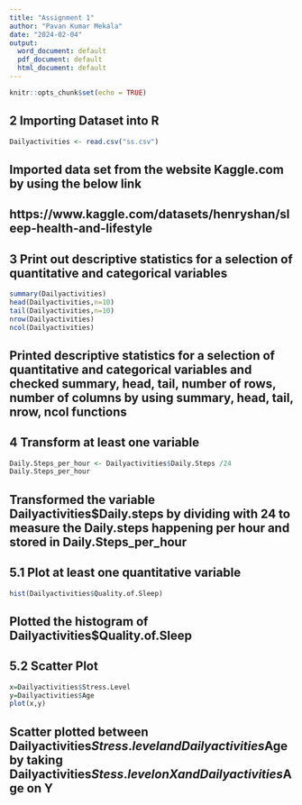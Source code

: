 ---
title: "Assignment 1"
author: "Pavan Kumar Mekala"
date: "2024-02-04"
output:
  word_document: default
  pdf_document: default
  html_document: default
---

```{r setup, include=FALSE}
knitr::opts_chunk$set(echo = TRUE)
```

## 2 Importing Dataset into R
```{r Importing Dataset}
Dailyactivities <- read.csv("ss.csv")


```
## Imported data set from the website Kaggle.com by using the below link
## https://www.kaggle.com/datasets/henryshan/sleep-health-and-lifestyle

## 3 Print out descriptive statistics for a selection of quantitative and categorical variables

```{r Descriptive Statistics}
summary(Dailyactivities)
head(Dailyactivities,n=10)
tail(Dailyactivities,n=10)
nrow(Dailyactivities)
ncol(Dailyactivities)


```
## Printed descriptive statistics for a selection of quantitative and categorical variables and checked summary, head, tail, number of rows, number of columns by using summary, head, tail, nrow, ncol functions
 
## 4 Transform at least one variable
```{r Transform at least one variable}
Daily.Steps_per_hour <- Dailyactivities$Daily.Steps /24
Daily.Steps_per_hour
```
## Transformed the variable Dailyactivities$Daily.steps by dividing with 24 to measure the Daily.steps happening per hour and stored in Daily.Steps_per_hour

## 5.1 Plot at least one quantitative variable
```{r Plot at least one quatitative variable}
hist(Dailyactivities$Quality.of.Sleep)

```
## Plotted the histogram of Dailyactivities$Quality.of.Sleep

## 5.2 Scatter Plot
```{r Scatter Plot}
x=Dailyactivities$Stress.Level
y=Dailyactivities$Age
plot(x,y)

```
## Scatter plotted between Dailyactivities$Stress.level and Dailyactivities$Age by taking Dailyactivities$Stess.level on X and Dailyactivities$Age on Y
